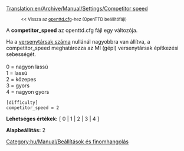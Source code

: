 [[Translation:en/Archive/Manual/Settings/Competitor speed]]

:<small><< Vissza az [[hu/Archive/Manual/Settings/Openttd.cfg|openttd.cfg]]-hez (OpenTTD beállítófájl)</small>


A '''competitor_speed''' az openttd.cfg fájl egy változója.

Ha a [[hu/Archive/Manual/Settings/Max no competitors|versenytársak száma]] nullánál nagyobbra van állítva, a competitor_speed meghatározza az MI (gépi) versenytársak építkezési sebességét.<br><br>
0 = nagyon lassú<br>
1 = lassú<br>
2 = közepes<br>
3 = gyors<br>
4 = nagyon gyors<br>

<pre>
[difficulty]
competitor_speed = 2
</pre>

'''Lehetséges értékek:''' [ 0 | 1 | 2 | 3 | 4 ]

'''Alapbeállítás:''' 2


[[Category:hu/Manual/Beállítások és finomhangolás]]